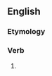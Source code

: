 ==English==

===Etymology===
{{suffix|determine|eth|lang=en}}

===Verb===
{{head|en|verb form}}

# {{en-archaic third-person singular of|determine}}